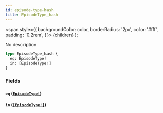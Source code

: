 ```yaml
---
id: episode-type-hash
title: EpisodeType_hash
---
```


<span
style={{
      backgroundColor: color,
      borderRadius: '2px',
      color: '#fff',
      padding: '0.2rem',
    }}>
{children}
</span>
);

No description

```graphql
type EpisodeType_hash {
  eq: EpisodeType!
  in: [EpisodeType!]
}
```

### Fields

#### `eq` ([`EpisodeType!`](/docs/schema/enums/episode-type))

#### `in` ([`[EpisodeType!]`](/docs/schema/enums/episode-type))
